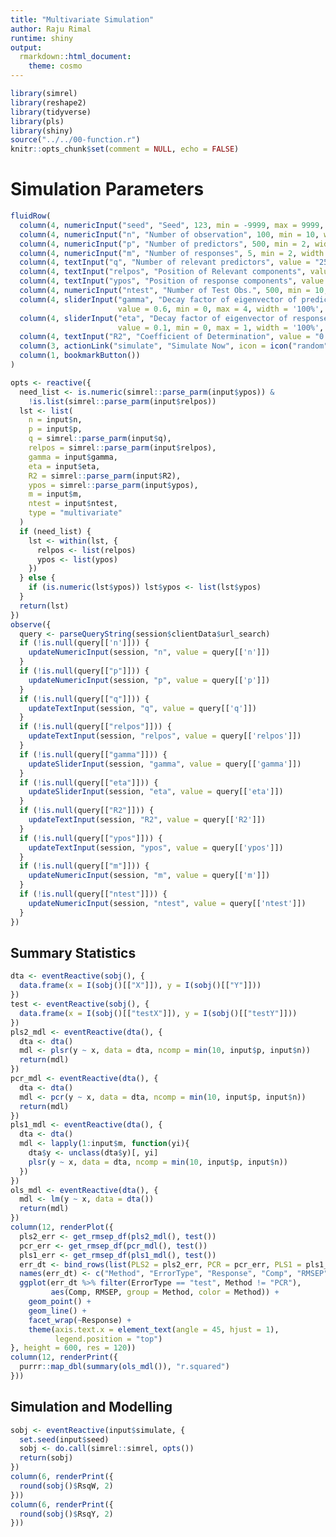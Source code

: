 ```yaml
---
title: "Multivariate Simulation"
author: Raju Rimal
runtime: shiny
output: 
  rmarkdown::html_document: 
    theme: cosmo
---
```


```r
library(simrel)
library(reshape2)
library(tidyverse)
library(pls)
library(shiny)
source("../../00-function.r")
knitr::opts_chunk$set(comment = NULL, echo = FALSE)
```

# Simulation Parameters {.tabset .tabset-pills}

```r
fluidRow(
  column(4, numericInput("seed", "Seed", 123, min = -9999, max = 9999, width = "100%")),
  column(4, numericInput("n", "Number of observation", 100, min = 10, width = "100%")),
  column(4, numericInput("p", "Number of predictors", 500, min = 2, width = "100%")),
  column(4, numericInput("m", "Number of responses", 5, min = 2, width = "100%")),
  column(4, textInput("q", "Number of relevant predictors", value = "250, 250", width = "100%")),
  column(4, textInput("relpos", "Position of Relevant components", value = "2; 3", width = '100%')),
  column(4, textInput("ypos", "Position of response components", value = "1, 2, 3, 4, 5", width = '100%')),
  column(4, numericInput("ntest", "Number of Test Obs.", 500, min = 10, width = "100%")),
  column(4, sliderInput("gamma", "Decay factor of eigenvector of predictors", 
                        value = 0.6, min = 0, max = 4, width = '100%', step = 0.01)),
  column(4, sliderInput("eta", "Decay factor of eigenvector of response", 
                        value = 0.1, min = 0, max = 1, width = '100%', step = 0.01)),
  column(4, textInput("R2", "Coefficient of Determination", value = "0.8, 0.7", width = '100%')),
  column(3, actionLink("simulate", "Simulate Now", icon = icon("random"), class = "btn btn-primary btn-lg")),
  column(1, bookmarkButton())
)

opts <- reactive({
  need_list <- is.numeric(simrel::parse_parm(input$ypos)) & 
    !is.list(simrel::parse_parm(input$relpos))
  lst <- list(
    n = input$n,
    p = input$p,
    q = simrel::parse_parm(input$q),
    relpos = simrel::parse_parm(input$relpos),
    gamma = input$gamma,
    eta = input$eta,
    R2 = simrel::parse_parm(input$R2),
    ypos = simrel::parse_parm(input$ypos),
    m = input$m,
    ntest = input$ntest,
    type = "multivariate"
  )
  if (need_list) {
    lst <- within(lst, {
      relpos <- list(relpos)
      ypos <- list(ypos)
    })
  } else {
    if (is.numeric(lst$ypos)) lst$ypos <- list(lst$ypos)
  }
  return(lst)
})
observe({
  query <- parseQueryString(session$clientData$url_search)
  if (!is.null(query[['n']])) {
    updateNumericInput(session, "n", value = query[['n']])
  }
  if (!is.null(query[["p"]])) {
    updateNumericInput(session, "p", value = query[['p']])
  }
  if (!is.null(query[["q"]])) {
    updateTextInput(session, "q", value = query[['q']])
  }
  if (!is.null(query[["relpos"]])) {
    updateTextInput(session, "relpos", value = query[['relpos']])
  }
  if (!is.null(query[["gamma"]])) {
    updateSliderInput(session, "gamma", value = query[['gamma']])
  }
  if (!is.null(query[["eta"]])) {
    updateSliderInput(session, "eta", value = query[['eta']])
  }
  if (!is.null(query[["R2"]])) {
    updateTextInput(session, "R2", value = query[['R2']])
  }
  if (!is.null(query[["ypos"]])) {
    updateTextInput(session, "ypos", value = query[['ypos']])
  }
  if (!is.null(query[["m"]])) {
    updateNumericInput(session, "m", value = query[['m']])
  }
  if (!is.null(query[["ntest"]])) {
    updateNumericInput(session, "ntest", value = query[['ntest']])
  }
})
```

## Summary Statistics {.tabset}

```r
dta <- eventReactive(sobj(), {
  data.frame(x = I(sobj()[["X"]]), y = I(sobj()[["Y"]]))
})
test <- eventReactive(sobj(), {
  data.frame(x = I(sobj()[["testX"]]), y = I(sobj()[["testY"]]))
})
pls2_mdl <- eventReactive(dta(), {
  dta <- dta()
  mdl <- plsr(y ~ x, data = dta, ncomp = min(10, input$p, input$n))
  return(mdl)
})
pcr_mdl <- eventReactive(dta(), {
  dta <- dta()
  mdl <- pcr(y ~ x, data = dta, ncomp = min(10, input$p, input$n))
  return(mdl)
})
pls1_mdl <- eventReactive(dta(), {
  dta <- dta()
  mdl <- lapply(1:input$m, function(yi){
    dta$y <- unclass(dta$y)[, yi]
    plsr(y ~ x, data = dta, ncomp = min(10, input$p, input$n))
  })
})
ols_mdl <- eventReactive(dta(), {
  mdl <- lm(y ~ x, data = dta())
  return(mdl)
})
column(12, renderPlot({
  pls2_err <- get_rmsep_df(pls2_mdl(), test())
  pcr_err <- get_rmsep_df(pcr_mdl(), test())
  pls1_err <- get_rmsep_df(pls1_mdl(), test())
  err_dt <- bind_rows(list(PLS2 = pls2_err, PCR = pcr_err, PLS1 = pls1_err), .id = "Method")
  names(err_dt) <- c("Method", "ErrorType", "Response", "Comp", "RMSEP")
  ggplot(err_dt %>% filter(ErrorType == "test", Method != "PCR"),
         aes(Comp, RMSEP, group = Method, color = Method)) +
    geom_point() +
    geom_line() +
    facet_wrap(~Response) +
    theme(axis.text.x = element_text(angle = 45, hjust = 1),
          legend.position = "top")
}, height = 600, res = 120))
column(12, renderPrint({
  purrr::map_dbl(summary(ols_mdl()), "r.squared")
}))
```

## Simulation and Modelling {.tabset}
```r
sobj <- eventReactive(input$simulate, {
  set.seed(input$seed)
  sobj <- do.call(simrel::simrel, opts())
  return(sobj)
})
column(6, renderPrint({
  round(sobj()$RsqW, 2)
}))
column(6, renderPrint({
  round(sobj()$RsqY, 2)
}))
```


